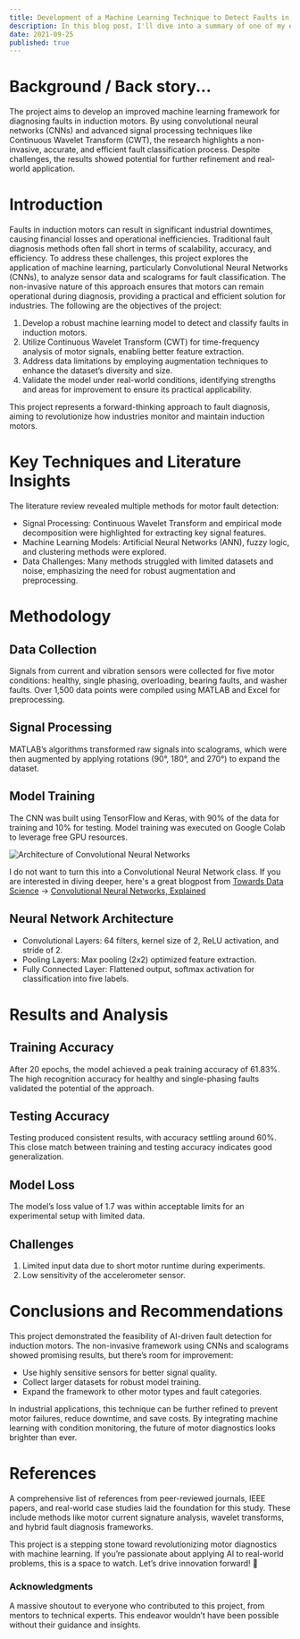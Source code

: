 ```yaml
---
title: Development of a Machine Learning Technique to Detect Faults in Induction Motors
description: In this blog post, I'll dive into a summary of one of my earliest machine learning projects to detect faults in induction motors. This project, spearheaded to minimize industrial economic losses, presents an AI-based fault diagnosis framework.
date: 2021-09-25
published: true
---
```


# Background / Back story...

The project aims to develop an improved machine learning framework for diagnosing faults in induction motors. By using convolutional neural networks (CNNs) and advanced signal processing techniques like Continuous Wavelet Transform (CWT), the research highlights a non-invasive, accurate, and efficient fault classification process. Despite challenges, the results showed potential for further refinement and real-world application.

# Introduction

Faults in induction motors can result in significant industrial downtimes, causing financial losses and operational inefficiencies. Traditional fault diagnosis methods often fall short in terms of scalability, accuracy, and efficiency. To address these challenges, this project explores the application of machine learning, particularly Convolutional Neural Networks (CNNs), to analyze sensor data and scalograms for fault classification. The non-invasive nature of this approach ensures that motors can remain operational during diagnosis, providing a practical and efficient solution for industries. The following are the objectives of the project:

1. Develop a robust machine learning model to detect and classify faults in induction motors.
2. Utilize Continuous Wavelet Transform (CWT) for time-frequency analysis of motor signals, enabling better feature extraction.
3. Address data limitations by employing augmentation techniques to enhance the dataset’s diversity and size.
4. Validate the model under real-world conditions, identifying strengths and areas for improvement to ensure its practical applicability.

This project represents a forward-thinking approach to fault diagnosis, aiming to revolutionize how industries monitor and maintain induction motors.

# Key Techniques and Literature Insights

The literature review revealed multiple methods for motor fault detection:

- Signal Processing: Continuous Wavelet Transform and empirical mode decomposition were highlighted for extracting key signal features.
- Machine Learning Models: Artificial Neural Networks (ANN), fuzzy logic, and clustering methods were explored.
- Data Challenges: Many methods struggled with limited datasets and noise, emphasizing the need for robust augmentation and preprocessing.

# Methodology

## Data Collection

Signals from current and vibration sensors were collected for five motor conditions: healthy, single phasing, overloading, bearing faults, and washer faults. Over 1,500 data points were compiled using MATLAB and Excel for preprocessing.

<CenteredImage src="./Experimentalsetup.jpg" alt="An example image" width={400} />

## Signal Processing

MATLAB’s algorithms transformed raw signals into scalograms, which were then augmented by applying rotations (90°, 180°, and 270°) to expand the dataset.

<CenteredImage src="./scalogram.png" alt="Scalogram" width={700} />

## Model Training

The CNN was built using TensorFlow and Keras, with 90% of the data for training and 10% for testing. Model training was executed on Google Colab to leverage free GPU resources.

![Architecture of Convolutional Neural Networks](./convnet.jpg)

I do not want to turn this into a Convolutional Neural Network class. If you are interested in diving deeper, here's a great blogpost from [Towards Data Science](https://towardsdatascience.com/) -> [Convolutional Neural Networks, Explained](https://towardsdatascience.com/convolutional-neural-networks-explained-9cc5188c4939)

## Neural Network Architecture

- Convolutional Layers: 64 filters, kernel size of 2, ReLU activation, and stride of 2.
- Pooling Layers: Max pooling (2x2) optimized feature extraction.
- Fully Connected Layer: Flattened output, softmax activation for classification into five labels.

# Results and Analysis

## Training Accuracy

After 20 epochs, the model achieved a peak training accuracy of 61.83%. The high recognition accuracy for healthy and single-phasing faults validated the potential of the approach.

## Testing Accuracy

Testing produced consistent results, with accuracy settling around 60%. This close match between training and testing accuracy indicates good generalization.

## Model Loss

The model’s loss value of 1.7 was within acceptable limits for an experimental setup with limited data.

## Challenges

1. Limited input data due to short motor runtime during experiments.
2. Low sensitivity of the accelerometer sensor.

# Conclusions and Recommendations

This project demonstrated the feasibility of AI-driven fault detection for induction motors. The non-invasive framework using CNNs and scalograms showed promising results, but there’s room for improvement:

- Use highly sensitive sensors for better signal quality.
- Collect larger datasets for robust model training.
- Expand the framework to other motor types and fault categories.

In industrial applications, this technique can be further refined to prevent motor failures, reduce downtime, and save costs. By integrating machine learning with condition monitoring, the future of motor diagnostics looks brighter than ever.

# References

A comprehensive list of references from peer-reviewed journals, IEEE papers, and real-world case studies laid the foundation for this study. These include methods like motor current signature analysis, wavelet transforms, and hybrid fault diagnosis frameworks.

This project is a stepping stone toward revolutionizing motor diagnostics with machine learning. If you’re passionate about applying AI to real-world problems, this is a space to watch. Let’s drive innovation forward! 🚀

### Acknowledgments

A massive shoutout to everyone who contributed to this project, from mentors to technical experts. This endeavor wouldn’t have been possible without their guidance and insights.
